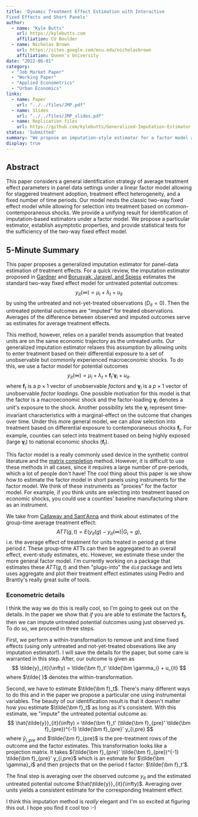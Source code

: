 ```yaml
---
title: 'Dynamic Treatment Effect Estimation with Interactive
Fixed Effects and Short Panels'
author:
  - name: "Kyle Butts"
    url: https://kylebutts.com
    affiliation: CU Boulder
  - name: Nicholas Brown
    url: https://sites.google.com/msu.edu/nicholasbrown
    affiliation: Queen's University
date: "2022-06-01"
category: 
  - "Job Market Paper"
  - "Working Paper"
  - "Applied Econometrics"
  - "Urban Economics"
links:
  - name: Paper
    url: "../../files/JMP.pdf"
  - name: Slides
    url: "../../files/JMP_slides.pdf"
  - name: Replication files
    url: https://github.com/kylebutts/Generalized-Imputation-Estimator
status: 'Submitted'
summary: "We propose an imputation-style estimator for a factor model allowing for selection into treatment based on non-parallel trends that is valid in short panels."
display: true
---
```


## Abstract

This paper considers a general identification strategy of average treatment effect parameters in panel data settings under a linear factor model allowing for staggered treatment adoption, treatment effect heterogeneity, and a fixed number of time periods. Our model nests the classic two-way fixed effect model while allowing for selection into treatment based on common-contemporaneous shocks. We provide a unifying result for identification of imputation-based estimators under a factor model. We propose a particular estimator, establish asymptotic properties, and provide statistical tests for the sufficiency of the two-way fixed effect model.

## 5-Minute Summary

This paper proposes a generalized imputation estimator for panel-data estimation of treatment effects. For a quick review, the imputation estimator proposed in [Gardner](https://arxiv.org/abs/2207.05943) and [Borusyak, Jaravel, and Spiess](https://arxiv.org/abs/2108.12419) estimates the standard two-way fixed effect model for untreated potential outcomes:
$$
y_{it}(\infty) = \mu_i + \lambda_t + u_{it}
$$
by using the untreated and not-yet-treated observations ($D_{it} = 0$). Then the untreated potential outcomes are "imputed" for treated observations. Averages of the difference between observed and imputed outcomes serve as estimates for average treatment effects. 

This method, however, relies on a parallel trends assumption that treated units are on the same economic trajectory as the untreated units. Our generalized imputation estimator relaxes this assumption by allowing units to enter treatment based on their differential exposure to a set of unobservable but commonly experienced macroeconomic shocks. To do this, we use a factor model for potential outcomes 
$$
y_{it}(\infty) = \mu_i + \lambda_t + \bm f_t' \bm \gamma_i + u_{it}.
$$ 
where $\bm f_t$ is a $p \times 1$ vector of unobservable *factors* and $\bm \gamma_i$ is a $p \times 1$ vector of unobservable *factor loadings*. One possible motivation for this model is that the factor is a macroeconomic shock and the factor-loading $\bm \gamma_i$ denotes a unit's exposure to the shock. Another possibility lets the $\bm \gamma_i$ represent time-invariant characteristics with a marginal-effect on the outcome that changes over time. Under this more general model, we can allow selection into treatment based on differential exposure to contemporaneous shocks $\bm f_t$. For example, counties can select into treatment based on being highly exposed (large $\bm \gamma_i$) to national economic shocks ($\bm f_t$). 

This factor model is a really commonly used device in the synthetic control literature and the [matrix completion](https://arxiv.org/abs/1710.10251) method. However, it is difficult to use these methods in all cases, since it requires a large number of pre-periods, which a lot of people don't have! The cool thing about this paper is we show how to estimate the factor model in short panels using instruments for the factor model. We think of these instruments as "proxies" for the factor model. For example, if you think units are selecting into treatment based on economic shocks, you could use a counties' baseline manufacturing share as an instrument. 


We take from [Callaway and Sant'Anna](https://www.sciencedirect.com/science/article/abs/pii/S0304407620303948?via%3Dihub) and think about estimates of the group-time average treatment effect:
$$
ATT(g,t) = E(y_{it}(g) - y_{it}(\infty) \vert G_i = g),
$$
i.e. the average effect of treatment for units treated in period $g$ at time period $t$. These group-time ATTs can then be aggregated to an overall effect, event-study estimates, etc. However, we estimate these under the more general factor model. I'm currently working on a package that estimates these $ATT(g,t)$ and then "plugs-into" the `did` package and lets uses aggregate and plot their treatment effect estimates using Pedro and Brantly's really great suite of tools.




### Econometric details

I think the way we do this is really cool, so I'm going to geek out on the details. In the paper we show that *if* you are able to estimate the factors $\bm f_t$, then we can impute untreated potential outcomes using just observed $y$s. To do so, we proceed in three steps.

First, we perform a within-transformation to remove unit and time fixed effects (using only untreated and not-yet-treated obsevations like any imputation estimator!). I will save the details for the paper, but some care is warranted in this step. After, our outcome is given as
$$
\tilde{y}_{it}(\infty) = \tilde{\bm f}_t' \tilde{\bm \gamma_i} + u_{it}
$$
where $\tilde{ }$ denotes the within-transformation. 

Second, we have to estimate $\tilde{\bm f}_t$. There's many different ways to do this and in the paper we propose a particular one using instrumental variables. The beauty of our identification result is that it doesn't matter how you estimate $\tilde{\bm f}_t$ as long as it's consistent. With this estimate, we "impute" the untreated potential outcome as: 
$$
\hat{\tilde{y}}_{it}(\infty) = \tilde{\bm f}_t' (\tilde{\bm f}_{pre}' \tilde{\bm f}_{pre})^{-1} \tilde{\bm f}_{pre}' y_{i,pre}
$$
where $\tilde{y}_{i, pre}$ and $\tilde{\bm f}_{pre}$ is the pre-treatment rows of the outcome and the factor estimates. This transformation looks like a projection matrix. It takes $(\tilde{\bm f}_{pre}' \tilde{\bm f}_{pre})^{-1} \tilde{\bm f}_{pre}' y_{i,pre}$ which is an estimate for $\tilde{\bm \gamma}_i$ and then projects that on the period $t$ factor: $\tilde{\bm f}_t'$. 

The final step is averaging over the observed outcome $y_{it}$ and the estimated untreated potential outcome $\hat{\tilde{y}}_{it}(\infty)$. Averaging over units yields a consistent estimate for the corresponding treatment effect. 

I think this imputation method is *really* elegant and I'm so excited at figuring this out. I hope you find it cool too :-)









